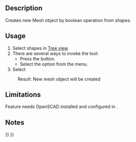 <languages/>
<translate>
<!--T:7-->
{{Docnav
|[[OpenSCAD_AddOpenSCADElement|Add OpenSCAD Element]]
|[[OpenSCAD_Hull|Hull]]
|[[OpenSCAD_Workbench|OpenSCAD]]
|IconL=OpenSCAD_AddOpenSCADElement.svg
|IconR=OpenSCAD_Hull.svg
|IconC=Workbench_OpenSCAD.svg
}}

<!--T:1-->
{{GuiCommand
|Name=OpenSCAD MeshBoolean
|MenuLocation=OpenSCAD → Mesh Boolean
|Workbenches=[[OpenSCAD_Workbench|OpenSCAD]]
}}

==Description== <!--T:11--> 

<!--T:2-->
Creates new Mesh object by boolean operation from shapes.

==Usage== <!--T:12--> 

<!--T:3-->
# Select shapes in [[Tree_view|Tree view]].
# There are several ways to invoke the tool:
#* Press the {{Button|[[Image:OpenSCAD_MeshBoolean.svg|16px]] [[OpenSCAD_MeshBoolean|Mesh Boolean]]}} button.
#* Select the {{MenuCommand|OpenSCAD → [[Image:OpenSCAD_MeshBoolean.svg|32px]] Mesh Boolean}} option from the menu.
# Select {{KEY|Perform}}
:Result: New mesh object will be created

==Limitations== <!--T:13--> 

<!--T:4-->
Feature needs OpenSCAD installed and configured in {{MenuCommand|Edit → Preferences}}.


==Notes== <!--T:5-->


<!--T:8-->
{{Docnav
|[[OpenSCAD_AddOpenSCADElement|Add OpenSCAD Element]]
|[[OpenSCAD_Hull|Hull]]
|[[OpenSCAD_Workbench|OpenSCAD]]
|IconL=OpenSCAD_AddOpenSCADElement.svg
|IconR=OpenSCAD_Hull.svg
|IconC=Workbench_OpenSCAD.svg
}}

</translate>
{{OpenSCAD_Tools_navi{{#translation:}}}}
{{Userdocnavi{{#translation:}}}}
